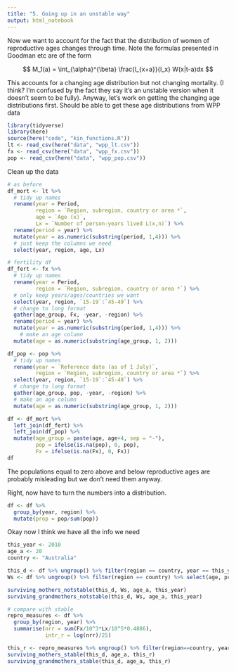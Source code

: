 ```yaml
---
title: "5. Going up in an unstable way"
output: html_notebook
---
```


Now we want to account for the fact that the distribution of women of reproductive ages changes through time. Note the formulas presented in Goodman etc are of the form

$$
M_1(a) = \int_{\alpha}^{\beta} \frac{l_{x+a}}{l_x} W(x|t-a)dx
$$

This accounts for a changing age distribution but not changing mortality. (I think? I'm confused by the fact they say it's an unstable version when it doesn't seem to be fully). Anyway, let's work on getting the changing age distributions first. Should be able to get these age distributions from WPP data

```r
library(tidyverse)
library(here)
source(here("code", "kin_functions.R"))
lt <- read_csv(here("data", "wpp_lt.csv"))
fx <- read_csv(here("data", "wpp_fx.csv"))
pop <- read_csv(here("data", "wpp_pop.csv"))
```
Clean up the data

```r

# as before
df_mort <- lt %>% 
  # tidy up names
  rename(year = Period,
         region = `Region, subregion, country or area *`,
         age = `Age (x)`, 
         Lx = `Number of person-years lived L(x,n)`) %>% 
  rename(period = year) %>% 
  mutate(year = as.numeric(substring(period, 1,4))) %>% 
  # just keep the columns we need
  select(year, region, age, Lx)

# fertility df
df_fert <- fx %>% 
  # tidy up names
  rename(year = Period,
         region = `Region, subregion, country or area *`) %>% 
  # only keep years/ages/countries we want
  select(year, region, `15-19`:`45-49`) %>% 
  # change to long format
  gather(age_group, Fx, -year, -region) %>% 
  rename(period = year) %>% 
  mutate(year = as.numeric(substring(period, 1,4))) %>% 
    # make an age column 
  mutate(age = as.numeric(substring(age_group, 1, 2)))

df_pop <- pop %>% 
  # tidy up names
  rename(year = `Reference date (as of 1 July)`,
         region = `Region, subregion, country or area *`) %>% 
  select(year, region, `15-19`:`45-49`) %>% 
  # change to long format
  gather(age_group, pop, -year, -region) %>% 
  # make an age column 
  mutate(age = as.numeric(substring(age_group, 1, 2)))

df <- df_mort %>% 
  left_join(df_fert) %>% 
  left_join(df_pop) %>% 
  mutate(age_group = paste(age, age+4, sep = "-"),
         pop = ifelse(is.na(pop), 0, pop),
         Fx = ifelse(is.na(Fx), 0, Fx)) 
df
```

The populations equal to zero above and below reproductive ages are probably misleading but we don't need them anyway. 

Right, now have to turn the numbers into a distribution. 

```r
df <- df %>% 
  group_by(year, region) %>% 
  mutate(prop = pop/sum(pop))
```

Okay now I think we have all the info we need

```r
this_year <- 2010
age_a <- 20
country <- "Australia"

this_d <- df %>% ungroup() %>% filter(region == country, year == this_year)
Ws <- df %>% ungroup() %>% filter(region == country) %>% select(age, prop, year)

surviving_mothers_notstable(this_d, Ws, age_a, this_year)
surviving_grandmothers_notstable(this_d, Ws, age_a, this_year)

# compare with stable
repro_measures <- df %>%
  group_by(region, year) %>% 
  summarise(nrr = sum(Fx/10^3*Lx/10^5*0.4886),
            intr_r = log(nrr)/25)

this_r <- repro_measures %>% ungroup() %>% filter(region==country, year == this_year) %>% select(intr_r) %>% pull()
surviving_mothers_stable(this_d, age_a, this_r)
surviving_grandmothers_stable(this_d, age_a, this_r)

```


